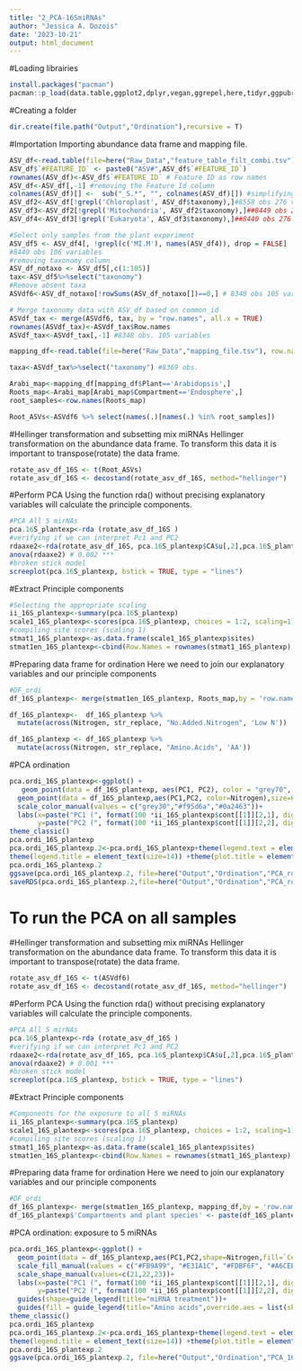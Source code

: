 ---
title: "2_PCA-16SmiRNAs"
author: "Jessica A. Dozois"
date: '2023-10-21'
output: html_document
---

#Loading librairies
```{r librairies}
install.packages("pacman")
pacman::p_load(data.table,ggplot2,dplyr,vegan,ggrepel,here,tidyr,ggpubr,ggh4x, stringr)
```

#Creating a folder
```{r}
dir.create(file.path("Output","Ordination"),recursive = T)
```

#Importation
Importing abundance data frame and mapping file.
```{r Importation}
ASV_df<-read.table(file=here("Raw_Data","feature_table_filt_combi.tsv"), header=T, sep="\t", comment.char = "", check.names = F) #8703 obs 277 variables
ASV_df$`#FEATURE_ID` <- paste0("ASV#",ASV_df$`#FEATURE_ID`)
rownames(ASV_df)<-ASV_df$`#FEATURE_ID` # Feature ID as row names
ASV_df<-ASV_df[,-1] #removing the Feature Id column
colnames(ASV_df)[] <-  sub("_S.*", "", colnames(ASV_df)[]) #simplifying the names of columns
ASV_df2<-ASV_df[!grepl('Chloroplast', ASV_df$taxonomy),]#8558 obs 276 variables #remove Chloroplasts
ASV_df3<-ASV_df2[!grepl('Mitochondria', ASV_df2$taxonomy),]##8449 obs 276 variables variables #remove Mitochondria
ASV_df4<-ASV_df3[!grepl('Eukaryota', ASV_df3$taxonomy),]##8440 obs 276 variables variables #remove Eukaryotes

#Select only samples from the plant experiment
ASV_df5 <- ASV_df4[, !grepl(c('MI.M'), names(ASV_df4)), drop = FALSE]
#8440 obs 106 variables
#removing taxonomy column
ASV_df_notaxo <- ASV_df5[,c(1:105)]
tax<-ASV_df5%>%select("taxonomy")
#Remove absent taxa
ASVdf6<-ASV_df_notaxo[!rowSums(ASV_df_notaxo[])==0,] # 8348 obs 105 variables

# Merge taxonomy data with ASV_df based on common_id
ASVdf_tax <- merge(ASVdf6, tax, by = "row.names", all.x = TRUE) 
rownames(ASVdf_tax)<-ASVdf_tax$Row.names
ASVdf_tax<-ASVdf_tax[,-1] #8348 obs. 105 variables

mapping_df<-read.table(file=here("Raw_Data","mapping_file.tsv"), row.names=1, header=T, sep="\t", comment.char = "", check.names = F) #105 obs. 5 variables

taxa<-ASVdf_tax%>%select("taxonomy") #8369 obs.
```

```{r}
Arabi_map<-mapping_df[mapping_df$Plant=='Arabidopsis',]
Roots_map<-Arabi_map[Arabi_map$Compartment=='Endosphere',]
root_samples<-row.names(Roots_map)

Root_ASVs<-ASVdf6 %>% select(names(.)[names(.) %in% root_samples])
```

#Hellinger transformation and subsetting mix miRNAs
Hellinger transformation on the abundance data frame. To transform this data it is important to transpose(rotate) the data frame.
```{r}
rotate_asv_df_16S <- t(Root_ASVs)
rotate_asv_df_16S <- decostand(rotate_asv_df_16S, method="hellinger")
```

#Perform PCA
Using the function rda() without precising explanatory variables will calculate the principle components. 
```{r}
#PCA All 5 mirNAs
pca.16S_plantexp<-rda (rotate_asv_df_16S )
#verifying if we can interpret Pc1 and PC2
rdaaxe2<-rda(rotate_asv_df_16S, pca.16S_plantexp$CA$u[,2],pca.16S_plantexp$CA$u[,1])
anova(rdaaxe2) # 0.002 ***
#broken stick model
screeplot(pca.16S_plantexp, bstick = TRUE, type = "lines")

```

#Extract Principle components
```{r}
#Selecting the appropriate scaling
ii_16S_plantexp<-summary(pca.16S_plantexp)
scale1_16S_plantexp<-scores(pca.16S_plantexp, choices = 1:2, scaling=1)
#compiling site scores (scaling 1) 
stmat1_16S_plantexp<-as.data.frame(scale1_16S_plantexp$sites)
stmat1en_16S_plantexp<-cbind(Row.Names = rownames(stmat1_16S_plantexp), stmat1_16S_plantexp)

```

#Preparing data frame for ordination
Here we need to join our explanatory variables and our principle components
```{r}
#DF_ordi
df_16S_plantexp<- merge(stmat1en_16S_plantexp, Roots_map,by = 'row.names')

df_16S_plantexp<-  df_16S_plantexp %>%
  mutate(across(Nitrogen, str_replace, "No.Added.Nitrogen", 'Low N'))

df_16S_plantexp <- df_16S_plantexp %>%
  mutate(across(Nitrogen, str_replace, "Amino.Acids", 'AA'))


```

#PCA ordination
```{r}

pca.ordi_16S_plantexp<-ggplot() +
   geom_point(data = df_16S_plantexp, aes(PC1, PC2), color = "grey70", size = 6.5, stroke = 1) +
  geom_point(data = df_16S_plantexp,aes(PC1,PC2, color=Nitrogen),size=6, alpha=0.8)+
  scale_color_manual(values = c("grey30","#f95d6a","#0a2463"))+
  labs(x=paste("PC1 (", format(100 *ii_16S_plantexp$cont[[1]][2,1], digits=4), "%)", sep=""),
       y=paste("PC2 (", format(100 *ii_16S_plantexp$cont[[1]][2,2], digits=4), "%)", sep=""))+
theme_classic()
pca.ordi_16S_plantexp
pca.ordi_16S_plantexp.2<-pca.ordi_16S_plantexp+theme(legend.text = element_text(size=12))+ theme(axis.title = element_text(size = 13))+
theme(legend.title = element_text(size=14)) +theme(plot.title = element_text(hjust = 0.5))
pca.ordi_16S_plantexp.2
ggsave(pca.ordi_16S_plantexp.2, file=here("Output","Ordination","PCA_root_16S_plantexp.tiff"),units="cm", width=20, height=15, compression='lzw')
saveRDS(pca.ordi_16S_plantexp.2,file=here("Output","Ordination","PCA_root_16S_plantexp.rds"))
```








# To run the PCA on all samples
#Hellinger transformation and subsetting mix miRNAs
Hellinger transformation on the abundance data frame. To transform this data it is important to transpose(rotate) the data frame.
```{r Hellinger and subsetting}
rotate_asv_df_16S <- t(ASVdf6)
rotate_asv_df_16S <- decostand(rotate_asv_df_16S, method="hellinger")
```


#Perform PCA
Using the function rda() without precising explanatory variables will calculate the principle components. 
```{r}
#PCA All 5 mirNAs
pca.16S_plantexp<-rda (rotate_asv_df_16S )
#verifying if we can interpret Pc1 and PC2
rdaaxe2<-rda(rotate_asv_df_16S, pca.16S_plantexp$CA$u[,2],pca.16S_plantexp$CA$u[,1])
anova(rdaaxe2) # 0.001 ***
#broken stick model
screeplot(pca.16S_plantexp, bstick = TRUE, type = "lines")

```

#Extract Principle components
```{r}
#Components for the exposure to all 5 miRNAs
ii_16S_plantexp<-summary(pca.16S_plantexp)
scale1_16S_plantexp<-scores(pca.16S_plantexp, choices = 1:2, scaling=1)
#compiling site scores (scaling 1) 
stmat1_16S_plantexp<-as.data.frame(scale1_16S_plantexp$sites)
stmat1en_16S_plantexp<-cbind(Row.Names = rownames(stmat1_16S_plantexp), stmat1_16S_plantexp)

```

#Preparing data frame for ordination
Here we need to join our explanatory variables and our principle components
```{r}
#DF_ordi
df_16S_plantexp<- merge(stmat1en_16S_plantexp, mapping_df,by = 'row.names')
df_16S_plantexp$'Compartments and plant species' <- paste(df_16S_plantexp$Compartment,df_16S_plantexp$Plant ) # 105 obs. 10 variables
```

#PCA ordination: exposure to 5 miRNAs
```{r}

pca.ordi_16S_plantexp<-ggplot() +
  geom_point(data = df_16S_plantexp,aes(PC1,PC2,shape=Nitrogen,fill=`Compartments and plant species`), color="grey",size=6, stroke=1)+
  scale_fill_manual(values = c("#FB9A99", "#E31A1C", "#FDBF6F", "#A6CEE3","#1F78B4", "#B2DF8A", "#33A02C"))+
  scale_shape_manual(values=c(21,22,23))+
  labs(x=paste("PC1 (", format(100 *ii_16S_plantexp$cont[[1]][2,1], digits=4), "%)", sep=""),
       y=paste("PC2 (", format(100 *ii_16S_plantexp$cont[[1]][2,2], digits=4), "%)", sep=""))+
  guides(shape=guide_legend(title="miRNA treatment"))+
  guides(fill = guide_legend(title="Amino acids",override.aes = list(shape = 21)))+
theme_classic()
pca.ordi_16S_plantexp
pca.ordi_16S_plantexp.2<-pca.ordi_16S_plantexp+theme(legend.text = element_text(size=12))+ theme(axis.title = element_text(size = 13))+
theme(legend.title = element_text(size=14)) +theme(plot.title = element_text(hjust = 0.5))
pca.ordi_16S_plantexp.2
ggsave(pca.ordi_16S_plantexp.2, file=here("Output","Ordination","PCA_16S_plantexp.tiff"),units="cm", width=20, height=15, compression='lzw')
```

